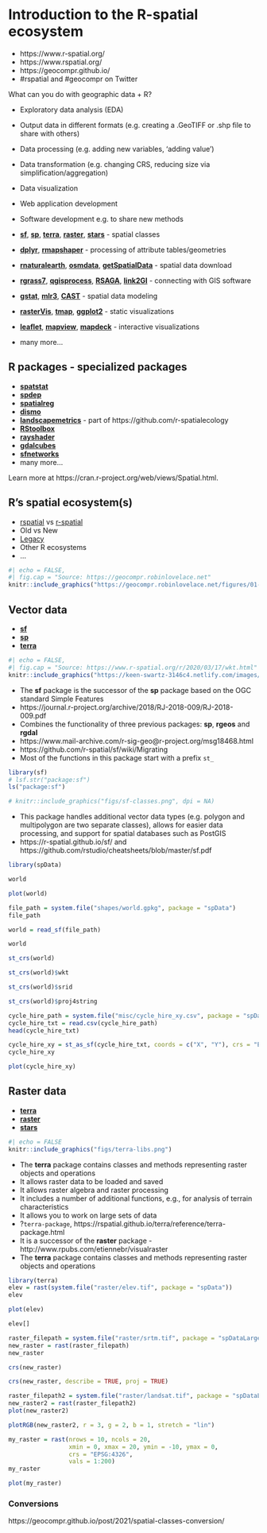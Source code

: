 # Introduction to the R-spatial ecosystem {#rspatial}

<!-- (Jakub) Introduction to R-spatial ecosystem (20 min) -->

- https://www.r-spatial.org/
- https://www.rspatial.org/
- https://geocompr.github.io/
- #rspatial and #geocompr on Twitter

What can you do with geographic data + R?

- Exploratory data analysis (EDA)
- Output data in different formats (e.g. creating a .GeoTIFF or .shp file to share with others)
- Data processing (e.g. adding new variables, 'adding value')
- Data transformation (e.g. changing CRS, reducing size via simplification/aggregation)
- Data visualization
- Web application development
- Software development e.g. to share new methods

- [**sf**](https://github.com/r-spatial/sf),
[**sp**](https://github.com/edzer/sp),
[**terra**](https://github.com/rspatial/terra),
[**raster**](https://github.com/rspatial/raster), [**stars**](https://github.com/r-spatial/stars) - spatial classes
- [**dplyr**](https://github.com/tidyverse/dplyr), [**rmapshaper**](https://github.com/ateucher/rmapshaper) - processing of attribute tables/geometries 
- [**rnaturalearth**](https://github.com/ropensci/rnaturalearth), [**osmdata**](https://github.com/ropensci/osmdata), [**getSpatialData**](https://github.com/16EAGLE/getSpatialData) - spatial data download
- [**rgrass7**](https://github.com/rsbivand/rgrass7), [**qgisprocess**](https://github.com/paleolimbot/qgisprocess), [**RSAGA**](https://github.com/r-spatial/RSAGA), [**link2GI**](https://github.com/r-spatial/link2GI) - connecting with GIS software
- [**gstat**](https://github.com/r-spatial/gstat), [**mlr3**](https://github.com/mlr-org/mlr3), [**CAST**](https://github.com/HannaMeyer/CAST) - spatial data modeling
- [**rasterVis**](https://github.com/oscarperpinan/rastervis), [**tmap**](https://github.com/mtennekes/tmap), [**ggplot2**](https://github.com/tidyverse/ggplot2) - static visualizations
- [**leaflet**](https://github.com/rstudio/leaflet), [**mapview**](https://github.com/r-spatial/mapview), [**mapdeck**](https://github.com/SymbolixAU/mapdeck) - interactive visualizations
- many more...

## R packages - specialized packages

- [**spatstat**](http://spatstat.org/)
- [**spdep**](https://github.com/r-spatial/spdep)
- [**spatialreg**](https://github.com/r-spatial/spatialreg)
- [**dismo**](https://github.com/rspatial/dismo)
- [**landscapemetrics**](https://github.com/r-spatialecology/landscapemetrics) - part of https://github.com/r-spatialecology
- [**RStoolbox**](http://bleutner.github.io/RStoolbox/rstbx-docu/RStoolbox.html)
- [**rayshader**](https://github.com/tylermorganwall/rayshader)
- [**gdalcubes**](https://github.com/appelmar/gdalcubes_R)
- [**sfnetworks**](https://github.com/luukvdmeer/sfnetworks)
- many more...

Learn more at https://cran.r-project.org/web/views/Spatial.html.

## R's spatial ecosystem(s)

- [rspatial](https://rspatial.org) vs [r-spatial](https://www.rspatial.org/)
- Old vs New
- [Legacy](https://geocompr.robinlovelace.net/intro.html#the-history-of-r-spatial)
- Other R ecosystems
- ...

```r
#| echo = FALSE,
#| fig.cap = "Source: https://geocompr.robinlovelace.net"
knitr::include_graphics("https://geocompr.robinlovelace.net/figures/01-cranlogs.png")
```

## Vector data

- [**sf**](https://github.com/r-spatial/sf)
- [**sp**](https://github.com/edzer/sp)
- [**terra**](https://github.com/rspatial/terra)

```r
#| echo = FALSE,
#| fig.cap = "Source: https://www.r-spatial.org/r/2020/03/17/wkt.html"
knitr::include_graphics("https://keen-swartz-3146c4.netlify.com/images/sf_deps.png")
```

- The **sf** package is the successor of the **sp** package based on the OGC standard Simple Features
- https://journal.r-project.org/archive/2018/RJ-2018-009/RJ-2018-009.pdf
- Combines the functionality of three previous packages: **sp**, **rgeos** and **rgdal**
- https://www.mail-archive.com/r-sig-geo@r-project.org/msg18468.html
- https://github.com/r-spatial/sf/wiki/Migrating
- Most of the functions in this package start with a prefix `st_`

```r
library(sf)
# lsf.str("package:sf")
ls("package:sf")
```


```r
# knitr::include_graphics("figs/sf-classes.png", dpi = NA)
```

- This package handles additional vector data types (e.g. polygon and multipolygon are two separate classes), allows for easier data processing, and support for spatial databases such as PostGIS
- https://r-spatial.github.io/sf/ and https://github.com/rstudio/cheatsheets/blob/master/sf.pdf

```r
library(spData)

world
```

```r
plot(world)
```

```r
file_path = system.file("shapes/world.gpkg", package = "spData")
file_path
```

```r
world = read_sf(file_path)
```

```r
world
```

```r
st_crs(world)
```

```r
st_crs(world)$wkt
```

```r
st_crs(world)$srid
```

```r
st_crs(world)$proj4string
```

```r
cycle_hire_path = system.file("misc/cycle_hire_xy.csv", package = "spData")
cycle_hire_txt = read.csv(cycle_hire_path)
head(cycle_hire_txt)
```

```r
cycle_hire_xy = st_as_sf(cycle_hire_txt, coords = c("X", "Y"), crs = "EPSG:4326")
cycle_hire_xy
```

```r
plot(cycle_hire_xy)
```

## Raster data

- [**terra**](https://github.com/rspatial/terra)
- [**raster**](https://github.com/rspatial/raster)
- [**stars**](https://github.com/r-spatial/stars)

```r
#| echo = FALSE
knitr::include_graphics("figs/terra-libs.png")
```

- The **terra** package contains classes and methods representing raster objects and operations
- It allows raster data to be loaded and saved
- It allows raster algebra and raster processing
- It includes a number of additional functions, e.g., for analysis of terrain characteristics
- It allows you to work on large sets of data
- ?`terra-package`, https://rspatial.github.io/terra/reference/terra-package.html
- It is a successor of the **raster** package - http://www.rpubs.com/etiennebr/visualraster
- The **terra** package contains classes and methods representing raster objects and operations

```r
library(terra)
elev = rast(system.file("raster/elev.tif", package = "spData"))
elev
```

```r
plot(elev)
```

```r
elev[]
```

```r
raster_filepath = system.file("raster/srtm.tif", package = "spDataLarge")
new_raster = rast(raster_filepath)
new_raster
```

```r
crs(new_raster)
```

```r
crs(new_raster, describe = TRUE, proj = TRUE)
```

```r
raster_filepath2 = system.file("raster/landsat.tif", package = "spDataLarge")
new_raster2 = rast(raster_filepath2)
plot(new_raster2)
```

```r
plotRGB(new_raster2, r = 3, g = 2, b = 1, stretch = "lin")
```

```r
my_raster = rast(nrows = 10, ncols = 20, 
                 xmin = 0, xmax = 20, ymin = -10, ymax = 0,
                 crs = "EPSG:4326",
                 vals = 1:200)
my_raster

```

```r
plot(my_raster)
```

### Conversions

https://geocompr.github.io/post/2021/spatial-classes-conversion/
